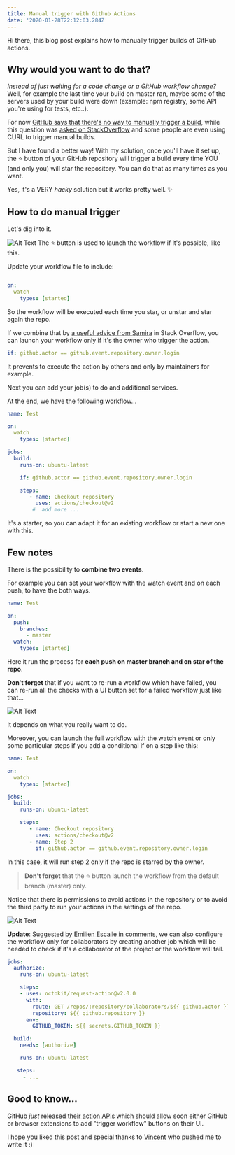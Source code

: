 ```yaml
---
title: Manual trigger with Github Actions
date: '2020-01-28T22:12:03.284Z'
---
```


Hi there, this blog post explains how to manually trigger builds of GitHub actions.

## Why would you want to do that?

_Instead of just waiting for a code change or a GitHub workflow change?_ Well, for example the last time your build on master ran, maybe some of the servers used by your build were down (example: npm registry, some API you're using for tests, etc..).

For now [GitHub says that there's no way to manually trigger a build](https://github.community/t5/GitHub-Actions/GitHub-Actions-Manual-Trigger-Approvals/td-p/31504), while this question was [asked on StackOverflow](https://stackoverflow.com/q/58933155/7087644) and some people are even using CURL to trigger manual builds.

But I have found a better way! With my solution, once you'll have it set up, the ⭐️ button of your GitHub repository will trigger a build every time YOU (and only you) will star the repository.
You can do that as many times as you want.

Yes, it's a VERY _hacky_ solution but it works pretty well. ✨

## How to do manual trigger

Let's dig into it.

![Alt Text](https://dev-to-uploads.s3.amazonaws.com/i/6oqnfhr50mczsodhp57c.gif)
The ⭐️ button is used to launch the workflow if it's possible, like this.

Update your workflow file to include:

```yaml

on:
  watch
    types: [started]

```

So the workflow will be executed each time you star, or unstar and star again the repo.

If we combine that by [a useful advice from Samira](https://stackoverflow.com/a/58965362) in Stack Overflow, you can launch your workflow only if it's the owner who trigger the action.

```yaml
if: github.actor == github.event.repository.owner.login
```

It prevents to execute the action by others and only by maintainers for example.

Next you can add your job(s) to do and additional services.

At the end, we have the following workflow...

```yaml
name: Test

on:
  watch
    types: [started]

jobs:
  build:
    runs-on: ubuntu-latest

    if: github.actor == github.event.repository.owner.login

    steps:
       - name: Checkout repository
         uses: actions/checkout@v2
        #  add more ...
```

It's a starter, so you can adapt it for an existing workflow or start a new one with this.

## Few notes

There is the possibility to **combine two events**.

For example you can set your workflow with the watch event and on each push, to have the both ways.

```yaml
name: Test

on:
  push:
    branches:
      - master
  watch:
    types: [started]
```

Here it run the process for **each push on master branch and on star of the repo**.

**Don't forget** that if you want to re-run a workflow which have failed,
you can re-run all the checks with a UI button set for a failed workflow just like that...

![Alt Text](https://thepracticaldev.s3.amazonaws.com/i/jm4zi3ccyfze9eyndk6g.png)

It depends on what you really want to do.

Moreover, you can launch the full workflow with the watch event or only some particular steps if you add a conditional if on a step like this:

```yaml
name: Test

on:
  watch
    types: [started]

jobs:
  build:
    runs-on: ubuntu-latest

    steps:
       - name: Checkout repository
         uses: actions/checkout@v2
       - name: Step 2
         if: github.actor == github.event.repository.owner.login

```

In this case, it will run step 2 only if the repo is starred by the owner.

> **Don't forget** that the ⭐️ button launch the workflow from the default branch (master) only.

Notice that there is permissions to avoid actions in the repository or to avoid the third party to run your actions in the settings of the repo.

![Alt Text](https://thepracticaldev.s3.amazonaws.com/i/r40qoujp9qt08tz9lmyo.png)

**Update**: Suggested by [Emilien Escalle in comments](https:/dev.to/neilime/comment/nipi), we can also configure the workflow only for collaborators by creating another job which will be needed to check if it's a collaborator of the project or the workflow will fail.

```yaml
jobs:
  authorize:
    runs-on: ubuntu-latest

    steps:
    - uses: octokit/request-action@v2.0.0
      with:
        route: GET /repos/:repository/collaborators/${{ github.actor }}
        repository: ${{ github.repository }}
      env:
        GITHUB_TOKEN: ${{ secrets.GITHUB_TOKEN }}

  build:
    needs: [authorize]

    runs-on: ubuntu-latest

   steps:
     - ...

```

## Good to know...

GitHub _just_ [released their action APIs](https://github.blog/changelog/2020-01-27-github-actions-api-beta/) which should allow soon either GitHub or browser extensions to add "trigger workflow" buttons on their UI.

I hope you liked this post and special thanks to [Vincent](https://dev.to/vvo) who pushed me to write it :)
